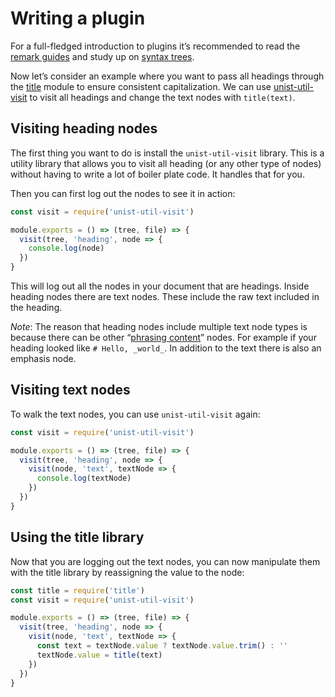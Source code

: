 # Writing a plugin

For a full-fledged introduction to plugins it’s recommended to read the [remark guides][remark-guides] and study up on [syntax trees][syntax-trees].

Now let’s consider an example where you want to pass all headings through the [title][] module to ensure consistent capitalization. We can use [unist-util-visit][] to visit all headings and change the text nodes with `title(text)`.

## Visiting heading nodes

The first thing you want to do is install the `unist-util-visit` library. This is a utility library that allows you
to visit all heading (or any other type of nodes) without having to write a lot of boiler plate code. It handles that
for you.

Then you can first log out the nodes to see it in action:

```js
const visit = require('unist-util-visit')

module.exports = () => (tree, file) => {
  visit(tree, 'heading', node => {
    console.log(node)
  })
}
```

This will log out all the nodes in your document that are headings. Inside heading nodes there are text nodes. These
include the raw text included in the heading.

_Note_: The reason that heading nodes include multiple text node types is because there can be other
“[phrasing content][phrasing]” nodes. For example if your heading looked like `# Hello, _world_`. In addition to the
text there is also an emphasis node.

## Visiting text nodes

To walk the text nodes, you can use `unist-util-visit` again:

```js
const visit = require('unist-util-visit')

module.exports = () => (tree, file) => {
  visit(tree, 'heading', node => {
    visit(node, 'text', textNode => {
      console.log(textNode)
    })
  })
}
```

## Using the title library

Now that you are logging out the text nodes, you can now manipulate them with the title library by reassigning the value
to the node:

```js
const title = require('title')
const visit = require('unist-util-visit')

module.exports = () => (tree, file) => {
  visit(tree, 'heading', node => {
    visit(node, 'text', textNode => {
      const text = textNode.value ? textNode.value.trim() : ''
      textNode.value = title(text)
    })
  })
}
```

[remark-guides]: https://github.com/remarkjs/remark/blob/master/doc/plugins.md#creating-plugins
[syntax-trees]: https://github.com/syntax-tree/unist#syntax-tree
[title]: https://github.com/zeit/title
[unist-util-visit]: https://github.com/syntax-tree/unist-util-visit
[phrasing]: https://www.w3.org/TR/2011/WD-html5-author-20110809/content-models.html#phrasing-content-0

